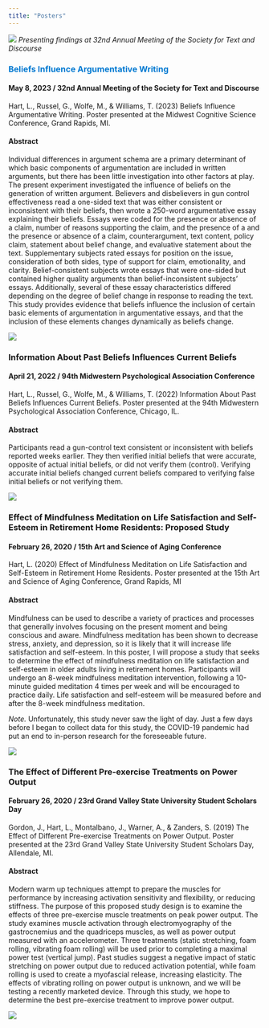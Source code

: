 ```yaml
---
title: "Posters"
---
```


![](img/VerificationMPA2022.jpg)
*Presenting findings at 32nd Annual Meeting of the Society for Text and Discourse*

### <span style="color: #0079D1;">Beliefs Influence Argumentative Writing</span>

#### May 8, 2023 / 32nd Annual Meeting of the Society for Text and Discourse

Hart, L., Russel, G., Wolfe, M., & Williams, T. (2023) Beliefs Influence Argumentative Writing. Poster presented at the Midwest Cognitive Science Conference, Grand Rapids, MI.

#### Abstract

Individual differences in argument schema are a primary determinant of which basic components of argumentation are included in written arguments, but there has been little investigation into other factors at play. The present experiment investigated the influence of beliefs on the generation of written argument. Believers and disbelievers in gun control effectiveness read a one-sided text that was either consistent or inconsistent with their beliefs, then wrote a 250-word argumentative essay explaining their beliefs. Essays were coded for the presence or absence of a claim, number of reasons supporting the claim, and the presence of a and the presence or absence of a claim, counterargument, text content, policy claim, statement about belief change, and evaluative statement about the text. Supplementary subjects rated essays for position on the issue, consideration of both sides, type of support for claim, emotionality, and clarity. Belief-consistent subjects wrote essays that were one-sided but contained higher quality arguments than belief-inconsistent subjects' essays. Additionally, several of these essay characteristics differed depending on the degree of belief change in response to reading the text. This study provides evidence that beliefs influence the inclusion of certain basic elements of argumentation in argumentative essays, and that the inclusion of these elements changes dynamically as beliefs change.

![](img/ArgumentPosterMidCogSci2023.jpg)

### Information About Past Beliefs Influences Current Beliefs

#### April 21, 2022 / 94th Midwestern Psychological Association Conference

Hart, L., Russel, G., Wolfe, M., & Williams, T. (2022) Information About Past Beliefs Influences Current Beliefs. Poster presented at the 94th Midwestern Psychological Association Conference, Chicago, IL.

#### Abstract

Participants read a gun-control text consistent or inconsistent with beliefs reported weeks earlier. They then verified initial beliefs that were accurate, opposite of actual initial beliefs, or did not verify them (control). Verifying accurate initial beliefs changed current beliefs compared to verifying false initial beliefs or not verifying them.

![](img/BeliefPosterMPA2022.jpg)

### Effect of Mindfulness Meditation on Life Satisfaction and Self-Esteem in Retirement Home Residents: Proposed Study

#### February 26, 2020 / 15th Art and Science of Aging Conference

Hart, L. (2020) Effect of Mindfulness Meditation on Life Satisfaction and Self-Esteem in Retirement Home Residents. Poster presented at the 15th Art and Science of Aging Conference, Grand Rapids, MI

#### Abstract

Mindfulness can be used to describe a variety of practices and processes that generally involves focusing on the present moment and being conscious and aware. Mindfulness meditation has been shown to decrease stress, anxiety, and depression, so it is likely that it will increase life satisfaction and self-esteem. In this poster, I will propose a study that seeks to determine the effect of mindfulness meditation on life satisfaction and self-esteem in older adults living in retirement homes. Participants will undergo an 8-week mindfulness meditation intervention, following a 10-minute guided meditation 4 times per week and will be encouraged to practice daily. Life satisfaction and self-esteem will be measured before and after the 8-week mindfulness meditation.

*Note.* Unfortunately, this study never saw the light of day. Just a few days before I began to collect data for this study, the COVID-19 pandemic had put an end to in-person research for the foreseeable future.

![](img/MeditationPosterAASA2020.jpg)

### The Effect of Different Pre-exercise Treatments on Power Output

#### February 26, 2020 / 23rd Grand Valley State University Student Scholars Day

Gordon, J., Hart, L., Montalbano, J., Warner, A., & Zanders, S. (2019) The Effect of Different Pre-exercise Treatments on Power Output. Poster presented at the 23rd Grand Valley State University Student Scholars Day, Allendale, MI.

#### Abstract

Modern warm up techniques attempt to prepare the muscles for performance by increasing activation sensitivity and flexibility, or reducing stiffness. The purpose of this proposed study design is to examine the effects of three pre-exercise muscle treatments on peak power output. The study examines muscle activation through electromyography of the gastrocnemius and the quadriceps muscles, as well as power output measured with an accelerometer. Three treatments (static stretching, foam rolling, vibrating foam rolling) will be used prior to completing a maximal power test (vertical jump). Past studies suggest a negative impact of static stretching on power output due to reduced activation potential, while foam rolling is used to create a myofascial release, increasing elasticity. The effects of vibrating rolling on power output is unknown, and we will be testing a recently marketed device. Through this study, we hope to determine the best pre-exercise treatment to improve power output.

![](img/ExcerciseSciencePoster2019.jpg)
